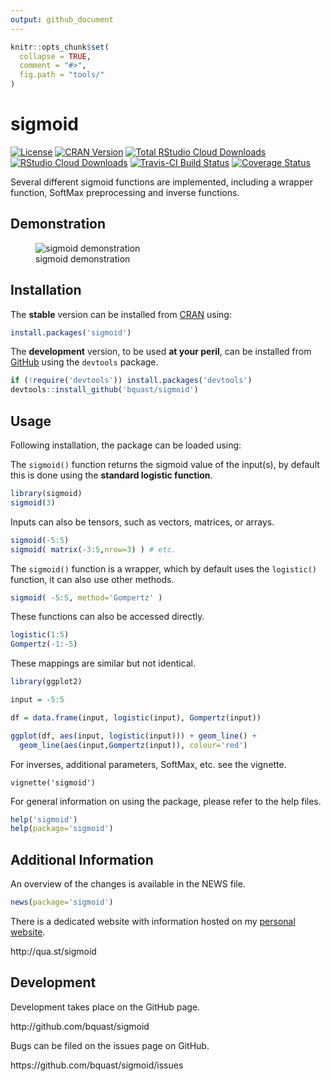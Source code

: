 ```yaml
---
output: github_document
---
```


<!-- README.md is generated from README.Rmd. Please edit that file -->

```r
knitr::opts_chunk$set(
  collapse = TRUE,
  comment = "#>",
  fig.path = "tools/"
)
```

sigmoid
=======
[![License](http://img.shields.io/badge/license-GPLv3-brightgreen.svg)](http://www.gnu.org/licenses/gpl-3.0.html)
[![CRAN Version](http://www.r-pkg.org/badges/version/sigmoid)](https://cran.r-project.org/package=sigmoid)
[![Total RStudio Cloud Downloads](http://cranlogs.r-pkg.org/badges/grand-total/sigmoid?color=brightgreen)](https://cran.r-project.org/package=sigmoid)
[![RStudio Cloud Downloads](http://cranlogs.r-pkg.org/badges/sigmoid?color=brightgreen)](https://cran.r-project.org/package=sigmoid)
[![Travis-CI Build Status](https://travis-ci.org/bquast/sigmoid.svg?branch=master)](https://travis-ci.org/bquast/sigmoid)
[![Coverage Status](https://coveralls.io/repos/github/bquast/sigmoid/badge.svg?branch=master)](https://coveralls.io/github/bquast/sigmoid?branch=master)

Several different sigmoid functions are implemented, including a wrapper function, SoftMax preprocessing and inverse functions.

Demonstration
---------------
![sigmoid demonstration](/man/figures/sigmoid.gif)

Installation
------------
The **stable** version can be installed from [CRAN](https://cran.r-project.org/package=sigmoid) using:

```r
install.packages('sigmoid')
```

The **development** version, to be used **at your peril**, can be installed from [GitHub](http://github.com/bquast/sigmoid) using the `devtools` package.

```r
if (!require('devtools')) install.packages('devtools')
devtools::install_github('bquast/sigmoid')
```


Usage
-------------

Following installation, the package can be loaded using:

The `sigmoid()` function returns the sigmoid value of the input(s), by default this is done using the **standard logistic function**.

```r
library(sigmoid)
sigmoid(3)
```

Inputs can also be tensors, such as vectors, matrices, or arrays.

```r
sigmoid(-5:5)
sigmoid( matrix(-3:5,nrow=3) ) # etc.
```

The `sigmoid()` function is a wrapper, which by default uses the `logistic()` function, it can also use other methods.

```r
sigmoid( -5:5, method='Gompertz' )
```

These functions can also be accessed directly.

```r
logistic(1:5)
Gompertz(-1:-5)
```

These mappings are similar but not identical.

```r
library(ggplot2)

input = -5:5

df = data.frame(input, logistic(input), Gompertz(input))

ggplot(df, aes(input, logistic(input))) + geom_line() +
  geom_line(aes(input,Gompertz(input)), colour='red')
```

For inverses, additional parameters, SoftMax, etc. see the vignette.

```
vignette('sigmoid')
```

For general information on using the package, please refer to the help files.

```r
help('sigmoid')
help(package='sigmoid')
```

Additional Information
-----------------------

An overview of the changes is available in the NEWS file.

```r
news(package='sigmoid')
```

There is a dedicated website with information hosted on my [personal website](http://qua.st/).

http://qua.st/sigmoid


Development
-------------
Development takes place on the GitHub page.

http://github.com/bquast/sigmoid

Bugs can be filed on the issues page on GitHub.

https://github.com/bquast/sigmoid/issues
